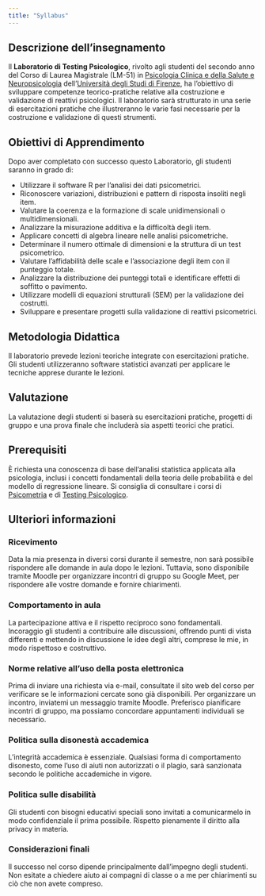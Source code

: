 ```yaml
---
title: "Syllabus"
---
```


## Descrizione dell'insegnamento

Il **Laboratorio di Testing Psicologico**, rivolto agli studenti del secondo anno del Corso di Laurea Magistrale (LM-51) in [Psicologia Clinica e della Salute e Neuropsicologia](https://www.psicologia.unifi.it/vp-418-corso-di-laurea-magistrale-in-psicologia-clinica-e-della-salute-e-neuropsicologia-classe-lm-51.html) dell'[Università degli Studi di Firenze](https://www.unifi.it/it), ha l'obiettivo di sviluppare competenze teorico-pratiche relative alla costruzione e validazione di reattivi psicologici. Il laboratorio sarà strutturato in una serie di esercitazioni pratiche che illustreranno le varie fasi necessarie per la costruzione e validazione di questi strumenti.

## Obiettivi di Apprendimento

Dopo aver completato con successo questo Laboratorio, gli studenti saranno in grado di:

- Utilizzare il software R per l'analisi dei dati psicometrici.
- Riconoscere variazioni, distribuzioni e pattern di risposta insoliti negli item.
- Valutare la coerenza e la formazione di scale unidimensionali o multidimensionali.
- Analizzare la misurazione additiva e la difficoltà degli item.
- Applicare concetti di algebra lineare nelle analisi psicometriche.
- Determinare il numero ottimale di dimensioni e la struttura di un test psicometrico.
- Valutare l'affidabilità delle scale e l'associazione degli item con il punteggio totale.
- Analizzare la distribuzione dei punteggi totali e identificare effetti di soffitto o pavimento.
- Utilizzare modelli di equazioni strutturali (SEM) per la validazione dei costrutti.
- Sviluppare e presentare progetti sulla validazione di reattivi psicometrici.

## Metodologia Didattica

Il laboratorio prevede lezioni teoriche integrate con esercitazioni pratiche. Gli studenti utilizzeranno software statistici avanzati per applicare le tecniche apprese durante le lezioni.


## Valutazione

La valutazione degli studenti si baserà su esercitazioni pratiche, progetti di gruppo e una prova finale che includerà sia aspetti teorici che pratici.

## Prerequisiti

È richiesta una conoscenza di base dell'analisi statistica applicata alla psicologia, inclusi i concetti fondamentali della teoria delle probabilità e del modello di regressione lineare. Si consiglia di consultare i corsi di [Psicometria](https://ccaudek.github.io/ds4p/intro.html) e di [Testing Psicologico](https://ccaudek.github.io/psy_test/intro.html).

## Ulteriori informazioni

### Ricevimento

Data la mia presenza in diversi corsi durante il semestre, non sarà possibile rispondere alle domande in aula dopo le lezioni. Tuttavia, sono disponibile tramite Moodle per organizzare incontri di gruppo su Google Meet, per rispondere alle vostre domande e fornire chiarimenti.

### Comportamento in aula

La partecipazione attiva e il rispetto reciproco sono fondamentali. Incoraggio gli studenti a contribuire alle discussioni, offrendo punti di vista differenti e mettendo in discussione le idee degli altri, comprese le mie, in modo rispettoso e costruttivo.

### Norme relative all’uso della posta elettronica

Prima di inviare una richiesta via e-mail, consultate il sito web del corso per verificare se le informazioni cercate sono già disponibili. Per organizzare un incontro, inviatemi un messaggio tramite Moodle. Preferisco pianificare incontri di gruppo, ma possiamo concordare appuntamenti individuali se necessario.

### Politica sulla disonestà accademica

L'integrità accademica è essenziale. Qualsiasi forma di comportamento disonesto, come l'uso di aiuti non autorizzati o il plagio, sarà sanzionata secondo le politiche accademiche in vigore.

### Politica sulle disabilità

Gli studenti con bisogni educativi speciali sono invitati a comunicarmelo in modo confidenziale il prima possibile. Rispetto pienamente il diritto alla privacy in materia.

### Considerazioni finali

Il successo nel corso dipende principalmente dall'impegno degli studenti. Non esitate a chiedere aiuto ai compagni di classe o a me per chiarimenti su ciò che non avete compreso.

